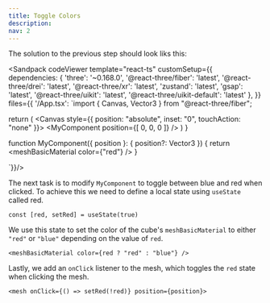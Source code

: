 ```yaml
---
title: Toggle Colors
description: 
nav: 2
---
```


The solution to the previous step should look liks this:

<Sandpack codeViewer
  template="react-ts"
  customSetup={{
    dependencies: {
      'three': '~0.168.0',
      '@react-three/fiber': 'latest',
      '@react-three/drei': 'latest',
      '@react-three/xr': 'latest',
      'zustand': 'latest',
      'gsap': 'latest',
      '@react-three/uikit': 'latest',
      '@react-three/uikit-default': 'latest'
    },
  }}
  files={{
    '/App.tsx': `import { Canvas, Vector3 } from "@react-three/fiber";

  return (
    <Canvas style={{ position: "absolute", inset: "0", touchAction: "none" }}>
      <MyComponent position={[ 0, 0, 0 ]} />
    </Canvas>
  )
}

function MyComponent({ position }: { position?: Vector3 }) {
    return <mesh position={position}>
        <boxGeometry/>
        <meshBasicMaterial color={"red"} />
    </mesh>
}

`}}/>

The next task is to modify `MyComponent` to toggle between blue and red when clicked. To achieve this we need to define a local state using `useState` called red.

```tsx
const [red, setRed] = useState(true)
```

We use this state to set the color of the cube's `meshBasicMaterial` to either `"red"` or `"blue"` depending on the value of `red`.

```tsx
<meshBasicMaterial color={red ? "red" : "blue"} />
```

Lastly, we add an `onClick` listener to the mesh, which toggles the `red` state when clicking the mesh.

```tsx
<mesh onClick={() => setRed(!red)} position={position}>
```